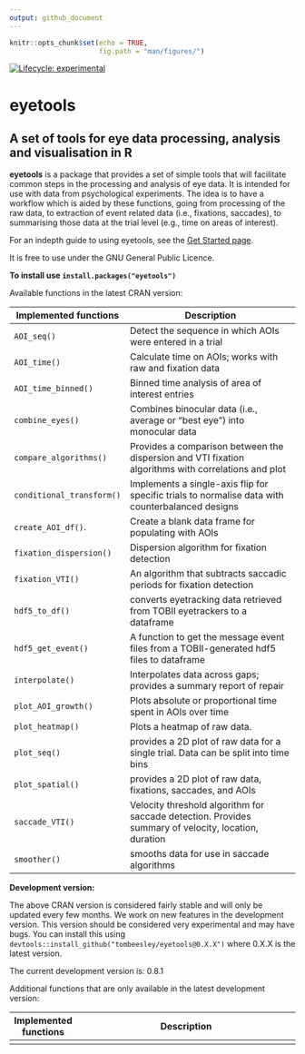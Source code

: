 ```yaml
---
output: github_document
---
```

<!-- 

README.md is generated from README.Rmd. Please edit README.Rmd 

If you use index.Rmd or README.Rmd it's your responsibility to knit the document to create the corresponding .md. pkgdown does not do this for you because it only touches files in the doc/ directory.

-->


```r
knitr::opts_chunk$set(echo = TRUE,
                      fig.path = "man/figures/")

```

<!-- badges: start -->
[![Lifecycle: experimental](https://img.shields.io/badge/lifecycle-experimental-orange.svg)](https://lifecycle.r-lib.org/articles/stages.html#experimental)
<!-- badges: end -->

# **eyetools**

## A set of tools for eye data processing, analysis and visualisation in R

**eyetools** is a package that provides a set of simple tools that will
facilitate common steps in the processing and analysis of eye data. It
is intended for use with data from psychological experiments. The idea
is to have a workflow which is aided by these functions, going from
processing of the raw data, to extraction of event related data (i.e.,
fixations, saccades), to summarising those data at the trial level
(e.g., time on areas of interest).

For an indepth guide to using eyetools, see the [Get Started
page](https://tombeesley.github.io/eyetools/articles/eyetools.html).

It is free to use under the GNU General Public Licence.

**To install use `install.packages("eyetools")`**

Available functions in the latest CRAN version:

| Implemented functions     | Description                                                                                          |
|---------------------------|------------------------------------------------------------------------------------------------------|
| `AOI_seq()`               | Detect the sequence in which AOIs were entered in a trial                                            |
| `AOI_time()`              | Calculate time on AOIs; works with raw and fixation data                                             |
| `AOI_time_binned()`       | Binned time analysis of area of interest entries                                                     |
| `combine_eyes()`          | Combines binocular data (i.e., average or “best eye”)  into monocular data                           |
| `compare_algorithms()`    | Provides a comparison between the dispersion and VTI fixation algorithms with correlations and plot  |
| `conditional_transform()` | Implements a single-axis flip for specific trials to normalise data with counterbalanced designs     |
| `create_AOI_df()`.        | Create a blank data frame for populating with AOIs                                                   |
| `fixation_dispersion()`   | Dispersion algorithm for fixation detection                                                          |
| `fixation_VTI()`          | An algorithm that subtracts saccadic periods for fixation detection                                  |
| `hdf5_to_df()`            | converts eyetracking data retrieved from TOBII eyetrackers to a dataframe                            |
| `hdf5_get_event()`        | A function to get the message event files from a TOBII-generated hdf5 files to dataframe             |
| `interpolate()`           | Interpolates data across gaps; provides a summary report of repair                                   |
| `plot_AOI_growth()`       | Plots absolute or proportional time spent in AOIs over time                                          |
| `plot_heatmap()`          | Plots a heatmap of raw data.                                                                         |
| `plot_seq()`              | provides a 2D plot of raw data for a single trial. Data can be split into time bins                  |
| `plot_spatial()`          | provides a 2D plot of raw data, fixations, saccades, and AOIs                                        |
| `saccade_VTI()`           | Velocity threshold algorithm for saccade detection. Provides summary of velocity, location, duration |
| `smoother()`              | smooths data for use in saccade algorithms                                                           |

**Development version:**

The above CRAN version is considered fairly stable and will only be updated every few months. We work on new features in the development version. This version should be considered very experimental and may have bugs. You can install this using `devtools::install_github("tombeesley/eyetools@0.X.X")` where 0.X.X is the latest version. 

The current development version is: 0.8.1

Additional functions that are only available in the latest development version:

| Implemented functions     | Description                                                                                          |
|---------------------------|------------------------------------------------------------------------------------------------------|
|||
